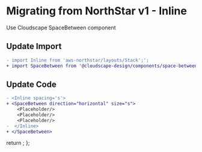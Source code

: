 
<Meta title="Migration/Inline" />

# Migrating from NorthStar v1 - Inline

Use <Link href='https://cloudscape.design/components/space-between' target='_blank' external>Cloudscape SpaceBetween component </Link>

## Update Import

```diff
- import Inline from 'aws-northstar/layouts/Stack';';
+ import SpaceBetween from '@cloudscape-design/components/space-between';
```

## Update Code

```diff
- <Inline spacing='s'>
+ <SpaceBetween direction="horizontal" size="s">
    <Placeholder/>
    <Placeholder/>
    <Placeholder/>
-  </Inline>
+ </SpaceBetween>
```

  return <SyntaxHighlighter/>;
};